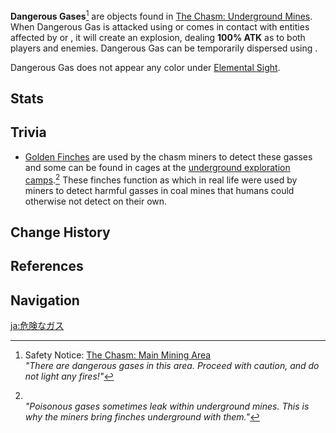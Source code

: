{{Terminology Infobox
|image  = Flammable Gas.png
|type   = Exploration
|region = Liyue
|area   = The Chasm: Underground Mines
}}
{{Description|Some poisonous gases that leak out within underground mines will explode when they make contact with fire. This is why no one lights fires within mines and use crystal lamps instead.|[[Loading Screen|Loading Tips]]}}
'''Dangerous Gases'''<ref>Safety Notice: [[The Chasm: Main Mining Area]]<br>''"There are dangerous gases in this area. Proceed with caution, and do not light any fires!"''</ref> are objects found in [[The Chasm: Underground Mines]]. When Dangerous Gas is attacked using or comes in contact with entities affected by {{Pyro}} or {{Electro}}, it will create an explosion, dealing '''100% ATK''' as {{Color|AoE Pyro DMG}} to both players and enemies. Dangerous Gas can be temporarily dispersed using {{Anemo}}.

Dangerous Gas does not appear any color under [[Elemental Sight]].

==Stats==
{{Enemy Stats
|resglobal  = 0%
|hide_hp    = 1
|hide_def   = 1
|hide_res   = 1
|atk_ratio  = 0.5
|atk_type   = hp1
|hide_notes = 1
}}

==Trivia==
* [[Golden Finch]]es are used by the chasm miners to detect these gasses and some can be found in cages at the [[Chasm Exploration Team Camp|underground exploration camps]].<ref>{{Ref/Loading|Liyue|The Chasm}}<br>''"Poisonous gases sometimes leak within underground mines. This is why the miners bring finches underground with them."''</ref> These finches function as {{w|Sentinel species|mine canaries}} which in real life were used by miners to detect harmful gasses in coal mines that humans could otherwise not detect on their own.

==Change History==
{{Change History|2.6}}

==References==
{{Reflist}}

==Navigation==
{{Exploration Navbox|Liyue}}

[[ja:危険なガス]]